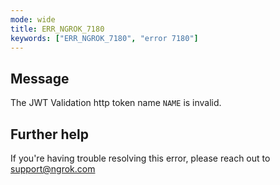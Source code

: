 ```yaml
---
mode: wide
title: ERR_NGROK_7180
keywords: ["ERR_NGROK_7180", "error 7180"]
---
```


## Message

The JWT Validation http token name `NAME` is invalid.

## Further help

If you're having trouble resolving this error, please reach out to [support@ngrok.com](mailto:support@ngrok.com?subject=Help%20with%20ERR_NGROK_7180)
